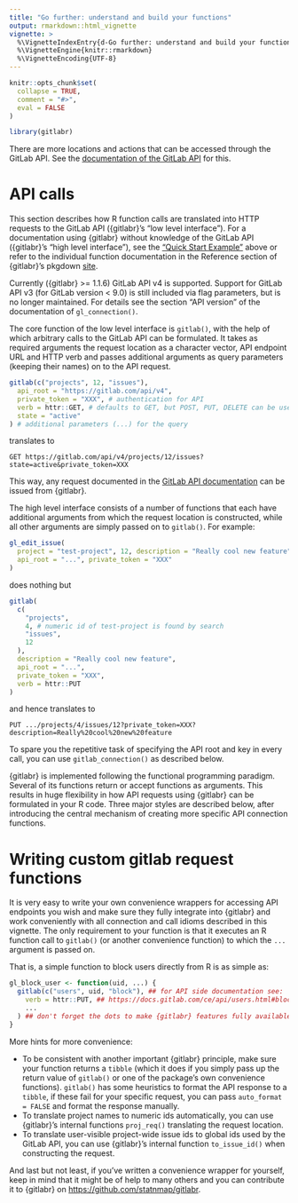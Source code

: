 ```yaml
---
title: "Go further: understand and build your functions"
output: rmarkdown::html_vignette
vignette: >
  %\VignetteIndexEntry{d-Go further: understand and build your functions}
  %\VignetteEngine{knitr::rmarkdown}
  %\VignetteEncoding{UTF-8}
---
```


```r
knitr::opts_chunk$set(
  collapse = TRUE,
  comment = "#>",
  eval = FALSE
)
```

```r
library(gitlabr)
```

There are more locations and actions that can be accessed through the GitLab API.
See the [documentation of the GitLab API](https://docs.gitlab.com/ce/api/) for this.

# API calls

This section describes how R function calls are translated into HTTP requests to the GitLab API ({gitlabr}'s "low level interface"). For a documentation using {gitlabr} without knowledge of the GitLab API ({gitlabr}'s "high level interface"), see the ["Quick Start Example"](#quick-start-example) above or refer to the individual function documentation in the Reference section of {gitlabr}'s pkgdown [site](https://statnmap.github.io/gitlabr/reference/index.html).

Currently ({gitlabr} >= 1.1.6) GitLab API v4 is supported. Support for GitLab API v3 (for GitLab version < 9.0) is still included via flag parameters, but is no longer maintained. For details see the section "API version" of the documentation of `gl_connection()`.

The core function of the low level interface is `gitlab()`, with the help of which arbitrary calls to the GitLab API can be formulated. It takes as required arguments the request location as a character vector, API endpoint URL and HTTP verb and passes additional arguments as query parameters (keeping their names) on to the API request.

```r
gitlab(c("projects", 12, "issues"),
  api_root = "https://gitlab.com/api/v4",
  private_token = "XXX", # authentication for API
  verb = httr::GET, # defaults to GET, but POST, PUT, DELETE can be used likewise
  state = "active"
) # additional parameters (...) for the query
```

translates to

```
GET https://gitlab.com/api/v4/projects/12/issues?state=active&private_token=XXX
```

This way, any request documented in the [GitLab API documentation](https://docs.gitlab.com/ce/api) can be issued from {gitlabr}.

The high level interface consists of a number of functions that each have additional arguments from which the request location is constructed, while all other arguments are simply passed on to `gitlab()`. For example:

```r
gl_edit_issue(
  project = "test-project", 12, description = "Really cool new feature",
  api_root = "...", private_token = "XXX"
)
```

does nothing but

```r
gitlab(
  c(
    "projects",
    4, # numeric id of test-project is found by search
    "issues",
    12
  ),
  description = "Really cool new feature",
  api_root = "...",
  private_token = "XXX",
  verb = httr::PUT
)
```

and hence translates to

```
PUT .../projects/4/issues/12?private_token=XXX?description=Really%20cool%20new%20feature
```

To spare you the repetitive task of specifying the API root and key in every call, you can use `gitlab_connection()` as described below.

{gitlabr} is implemented following the functional programming paradigm. 
Several of its functions return or accept functions as arguments. 
This results in huge flexibility in how API requests using {gitlabr} can be formulated in your R code. 
Three major styles are described below, after introducing the central mechanism of creating more specific API connection functions.

# Writing custom gitlab request functions

It is very easy to write your own convenience wrappers for accessing API endpoints you wish and make sure they fully integrate into {gitlabr} and work conveniently with all connection and call idioms described in this vignette.
The only requirement to your function is that it executes an R function call to `gitlab()` (or another convenience function) to which the `...` argument is passed on.

That is, a simple function to block users directly from R is as simple as:
```r
gl_block_user <- function(uid, ...) {
  gitlab(c("users", uid, "block"), ## for API side documentation see:
    verb = httr::PUT, ## https://docs.gitlab.com/ce/api/users.html#block-user
    ...
  ) ## don't forget the dots to make {gitlabr} features fully available
}
```

More hints for more convenience:

- To be consistent with another important {gitlabr} principle, make sure your function returns a `tibble` (which it does if you simply pass up the return value of `gitlab()` or one of the package's own convenience functions). 
`gitlab()` has some heuristics to format the API response to a `tibble`, if these fail for your specific request, you can pass `auto_format = FALSE` and format the response manually.
- To translate project names to numeric ids automatically, you can use {gitlabr}'s internal functions `proj_req()` translating the request location.
- To translate user-visible project-wide issue ids to global ids used by the GitLab API, you can use {gitlabr}'s internal function `to_issue_id()` when constructing the request.

And last but not least, if you've written a convenience wrapper for yourself, keep in mind that it might be of help to many others and you can contribute it to {gitlabr} on [https://github.com/statnmap/gitlabr](https://github.com/statnmap/gitlabr).
